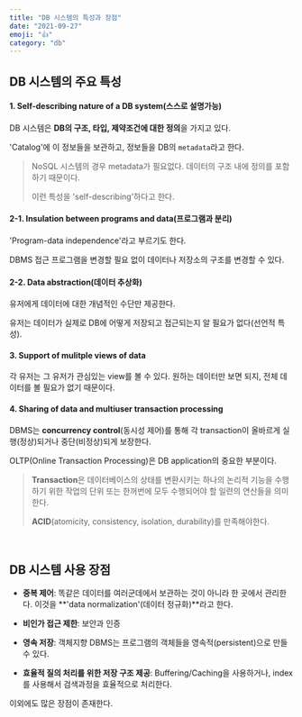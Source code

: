 ```yaml
---
title: "DB 시스템의 특성과 장점"
date: "2021-09-27"
emoji: "👍"
category: "db"
---
```

## DB 시스템의 주요 특성

#### **1. Self-describing nature of a DB system(스스로 설명가능)**

DB 시스템은 **DB의 구조, 타입, 제약조건에 대한 정의**을 가지고 있다.

'Catalog'에 이 정보들을 보관하고, 정보들을 DB의 `metadata`라고 한다.

> NoSQL 시스템의 경우 metadata가 필요없다. 데이터의 구조 내에 정의를 포함하기 때문이다. 
>
> 이런 특성을 'self-describing'하다고 한다.

#### **2-1. Insulation between programs and data(프로그램과 분리)** 

'Program-data independence'라고 부르기도 한다.

DBMS 접근 프로그램을 변경할 필요 없이 데이터나 저장소의 구조를 변경할 수 있다.

#### **2-2.  Data abstraction(데이터 추상화)**

유저에게 데이터에 대한 개념적인 수단만 제공한다. 

유저는 데이터가 실제로 DB에 어떻게 저장되고 접근되는지 알 필요가 없다(선언적 특성).

#### **3. Support of mulitple views of data**

각 유저는 그 유저가 관심있는 view를 볼 수 있다. 원하는 데이터만 보면 되지, 전체 데이터를 볼 필요가 없기 때문이다.

#### **4. Sharing of data and multiuser transaction processing**

DBMS는 **concurrency control**(동시성 제어)를 통해 각 transaction이 올바르게 실행(정상)되거나 중단(비정상)되게 보장한다.

OLTP(Online Transaction Processing)은 DB application의 중요한 부분이다.

> **Transaction**은 데이터베이스의 상태를 변환시키는 하나의 논리적 기능을 수행하기 위한 작업의 단위 또는 한꺼번에 모두 수행되어야 할 일련의 연산들을 의미한다.  
>
> **ACID**(atomicity, consistency, isolation, durability)를 만족해야한다.

<br/>

## DB 시스템 사용 장점
- **중복 제어**: 똑같은 데이터를 여러군데에서 보관하는 것이 아니라 한 곳에서 관리한다. 이것을 **'data normalization'(데이터 정규화)**라고 한다.

- **비인가 접근 제한**: 보안과 인증

- **영속 저장**: 객체지향 DBMS는 프로그램의 객체들을 영속적(persistent)으로 만들 수 있다.

- **효율적 질의 처리를 위한 저장 구조 제공**: Buffering/Caching을 사용하거나, index를 사용해서 검색과정을 효율적으로 처리한다.

이외에도 많은 장점이 존재한다.